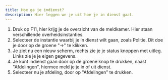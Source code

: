 ```yaml
---
title: Hoe ga je indienst?
description: Hier leggen we je uit hoe je in dienst gaat.
---
```


1. Druk op F11, hier krijg je de overzicht van de meldkamer. Hier staan verschillende overheidsinstanties.
2. Selecteer de instantie waarbij je in dienst wilt gaan, zoals Politie. Dit doe je door op de groene "->" te klikken.
3. Je ziet nu een nieuw scherm, rechts zie je je status knoppen met uitleg. Links zie je je eigen gegevens.
4. Je kunt indienst gaan door op de groene knop te drukken, naast "Afdelingen", hiermee meld je je in of uit dienst.
5. Selecteer nu je afdeling, door op "Afdelingen" te drukken.